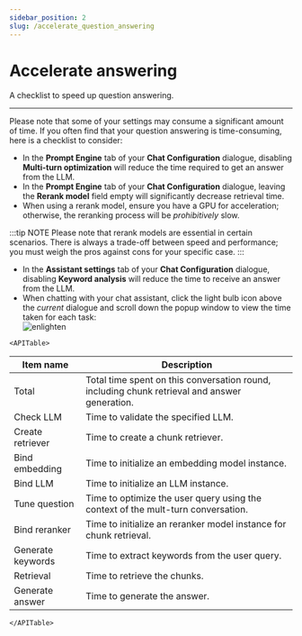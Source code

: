 ```yaml
---
sidebar_position: 2
slug: /accelerate_question_answering
---
```


# Accelerate answering

A checklist to speed up question answering.

---

Please note that some of your settings may consume a significant amount of time. If you often find that your question answering is time-consuming, here is a checklist to consider:

- In the **Prompt Engine** tab of your **Chat Configuration** dialogue, disabling **Multi-turn optimization** will reduce the time required to get an answer from the LLM.
- In the **Prompt Engine** tab of your **Chat Configuration** dialogue, leaving the **Rerank model** field empty will significantly decrease retrieval time.
- When using a rerank model, ensure you have a GPU for acceleration; otherwise, the reranking process will be *prohibitively* slow.

:::tip NOTE 
Please note that rerank models are essential in certain scenarios. There is always a trade-off between speed and performance; you must weigh the pros against cons for your specific case.
:::

- In the **Assistant settings** tab of your **Chat Configuration** dialogue, disabling **Keyword analysis** will reduce the time to receive an answer from the LLM.
- When chatting with your chat assistant, click the light bulb icon above the *current* dialogue and scroll down the popup window to view the time taken for each task:  
   ![enlighten](https://github.com/user-attachments/assets/fedfa2ee-21a7-451b-be66-20125619923c)  


```mdx-code-block
<APITable>
```

| Item name         | Description                                                                                   |
| ----------------- | --------------------------------------------------------------------------------------------- |
| Total             | Total time spent on this conversation round, including chunk retrieval and answer generation. |
| Check LLM         | Time to validate the specified LLM.                                                           |
| Create retriever  | Time to create a chunk retriever.                                                             |
| Bind embedding    | Time to initialize an embedding model instance.                                               |
| Bind LLM          | Time to initialize an LLM instance.                                                           |
| Tune question     | Time to optimize the user query using the context of the mult-turn conversation.              |
| Bind reranker     | Time to initialize an reranker model instance for chunk retrieval.                            |
| Generate keywords | Time to extract keywords from the user query.                                                 |
| Retrieval         | Time to retrieve the chunks.                                                                  |
| Generate answer   | Time to generate the answer.                                                                  |

```mdx-code-block
</APITable>
```